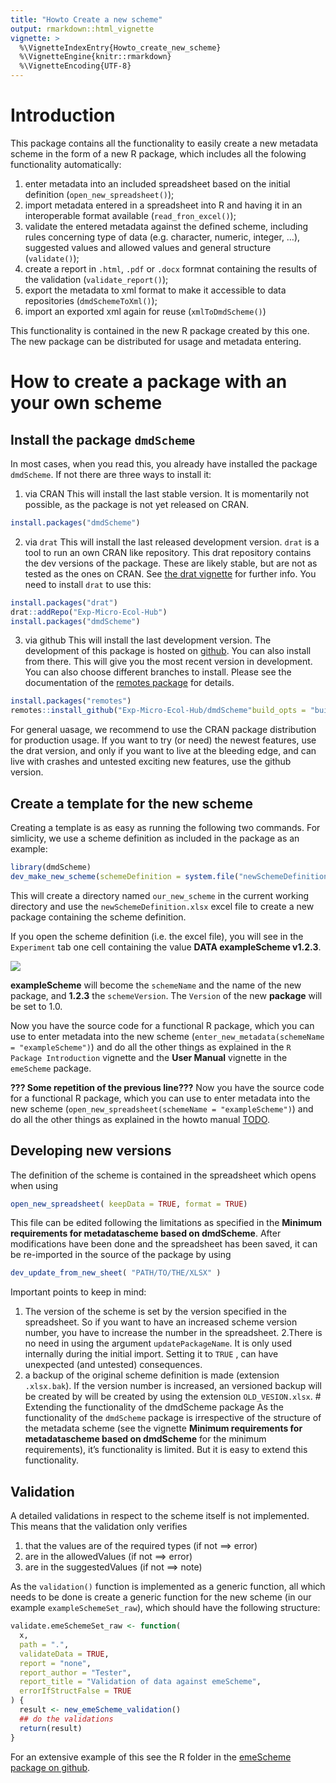 ```yaml
---
title: "Howto Create a new scheme"
output: rmarkdown::html_vignette
vignette: >
  %\VignetteIndexEntry{Howto_create_new_scheme}
  %\VignetteEngine{knitr::rmarkdown}
  %\VignetteEncoding{UTF-8}
---
```


# Introduction

This package contains all the functionality to easily create a new metadata scheme in the form of a new R package, which includes all the folowing functionality automatically:

1. enter metadata into an included spreadsheet based on the initial definition (`open_new_spreadsheet()`);
2. import metadata entered in a spreadsheet into R and having it in an interoperable format available (`read_fron_excel()`);
3. validate the entered metadata against the defined scheme, including rules concerning type of data (e.g. character, numeric, integer, ...), suggested values and allowed values and general structure (`validate()`);
4. create a report in `.html`, `.pdf` or `.docx` formnat containing the results of the validation (`validate_report()`);
5. export the metadata to xml format to make it accessible to data repositories (`dmdSchemeToXml()`);
6. import an exported xml again for reuse (`xmlToDmdScheme()`)

This functionality is contained in the new R package created by this one. The new package can be distributed for usage and metadata entering.

# How to create a package with an your own scheme

## Install the package `dmdScheme`
In most cases, when you read this, you already have installed the package `dmdScheme`. If not there are three ways to install it:

1. via CRAN
This will install the last stable version.
It is momentarily not possible, as the package is not yet released on CRAN.

```r
install.packages("dmdScheme")
```

2. via `drat`
This will install the last released development version.
`drat` is a tool to run an own CRAN like repository. This drat repository contains the dev versions of the package. These are likely stable, but are not as tested as the ones on CRAN. See [the drat vignette](http://dirk.eddelbuettel.com/code/drat.html) for further info.
You need to install `drat` to use this:

```r
install.packages("drat")
drat::addRepo("Exp-Micro-Ecol-Hub")
install.packages("dmdScheme")
```

3. via github
This will install the last development version.
The development of this package is hosted on [github](https://github.com/rkrug/dmdScheme). You can also install from there. This will give you the most recent version in development. You can also choose different branches to install. Please see the documentation of the [remotes package](https://github.com/r-lib/remotes) for details.

```r
install.packages("remotes")
remotes::install_github("Exp-Micro-Ecol-Hub/dmdScheme"build_opts = "build_vignettes = TRUE")
```

For general uasage, we recommend to use the CRAN package distribution for production usage. If you want to try (or need) the newest features, use the drat version, and only if you want to live at the bleeding edge, and can live with crashes and untested exciting new features, use the github version. 

## Create a template for the new scheme
Creating a template is as easy as running the following two commands. For simlicity, we use a scheme definition as included in the package as an example:

```r
library(dmdScheme)
dev_make_new_scheme(schemeDefinition = system.file("newSchemeDefinition.xlsx", package = "dmdScheme") , path = "our_new_scheme")
```

This will create a directory named `our_new_scheme` in the current working directory and use the `newSchemeDefinition.xlsx` excel file to create a new package containing the scheme definition.

If you open the scheme definition (i.e. the excel file), you will see in the `Experiment` tab one cell containing the value **DATA exampleScheme v1.2.3**.

![](./figs/name_version.png)

**exampleScheme** will become the `schemeName` and the name of the new package, and **1.2.3** the `schemeVersion`. The `Version` of the new **package** will be set to 1.0.

Now you have the source code for a functional R package, which you can use to enter metadata into the new scheme (`enter_new_metadata(schemeName = "exampleScheme")`) and do all the other things as explained in the `R Package Introduction` vignette and the **User Manual** vignette in the  `emeScheme` package.

**??? Some repetition of the previous line???** Now you have the source code for a functional R package, which you can use to enter metadata into the new scheme (`open_new_spreadsheet(schemeName = "exampleScheme")`) and do all the other things as explained in the howto manual [TODO](TODO).

## Developing new versions
The definition of the scheme is contained in the spreadsheet which opens when using

```r
open_new_spreadsheet( keepData = TRUE, format = TRUE)
```

This file can be edited following the limitations as specified in the **Minimum requirements for metadatascheme based on dmdScheme**. After modifications have been done and the spreadsheet has been saved, it can be re-imported in the source of the package by using

```r
dev_update_from_new_sheet( "PATH/TO/THE/XLSX" )
```

Important points to keep in mind:

1. The version of the scheme is set by the version specified in the spreadsheet. So if you want to have an increased scheme version number, you have to increase the number in the spreadsheet.
2.There is no need in using the argument `updatePackageName`. It is only used internally during the initial import. Setting it to `TRUE` , can have unexpected (and untested) consequences.
3. a backup of the original scheme definition is made (extension `.xlsx.bak`). If the version number is increased, an versioned backup will be created by  will be created by using the extension `OLD_VESION.xlsx`. 
# Extending the functionality of the dmdScheme package
As the functionality of the `dmdScheme` package is irrespective of the structure of the metadata scheme (see the vignette **Minimum requirements for metadatascheme based on dmdScheme** for the minimum requirements), it's functionality is limited. But it is easy to extend this functionality.

## Validation
A detailed validations in respect to the scheme itself is not implemented. This means that the validation only verifies

1. that the values are of the required types (if not ==> error)
2. are in the allowedValues (if not ==> error)
3. are in the suggestedValues (if not ==> note)

As the `validation()` function is implemented as a generic function, all which needs to be done is create a generic function for the new scheme (in our example `exampleSchemeSet_raw`), which should have the following structure:

```r
validate.emeSchemeSet_raw <- function(
  x,
  path = ".",
  validateData = TRUE,
  report = "none",
  report_author = "Tester",
  report_title = "Validation of data against emeScheme",
  errorIfStructFalse = TRUE
) {
  result <- new_emeScheme_validation()
  ## do the validations
  return(result)
}
```

For an extensive example of this see the R folder in the [emeScheme package on github](https://github.com/Exp-Micro-Ecol-Hub/emeScheme).
